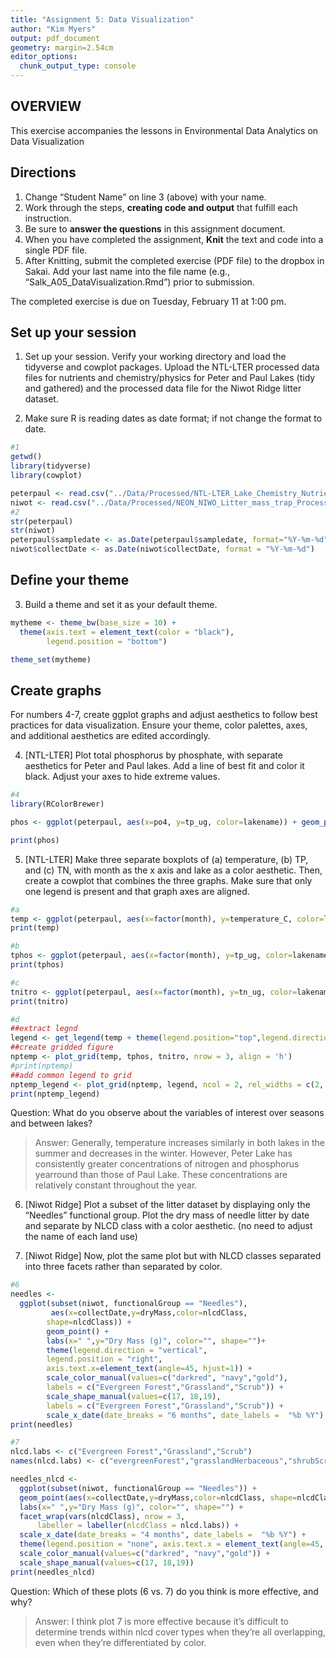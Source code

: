```yaml
---
title: "Assignment 5: Data Visualization"
author: "Kim Myers"
output: pdf_document
geometry: margin=2.54cm
editor_options: 
  chunk_output_type: console
---
```


## OVERVIEW

This exercise accompanies the lessons in Environmental Data Analytics on Data Visualization 

## Directions
1. Change "Student Name" on line 3 (above) with your name.
3. Work through the steps, **creating code and output** that fulfill each instruction.
4. Be sure to **answer the questions** in this assignment document.
6. When you have completed the assignment, **Knit** the text and code into a single PDF file.
8. After Knitting, submit the completed exercise (PDF file) to the dropbox in Sakai. Add your last name into the file name (e.g., "Salk_A05_DataVisualization.Rmd") prior to submission.

The completed exercise is due on Tuesday, February 11 at 1:00 pm.



## Set up your session 
1. Set up your session. Verify your working directory and load the tidyverse and cowplot packages. Upload the NTL-LTER processed data files for nutrients and chemistry/physics for Peter and Paul Lakes (tidy and gathered) and the processed data file for the Niwot Ridge litter dataset. 

2. Make sure R is reading dates as date format; if not change the format to date.

```r
#1
getwd()
library(tidyverse)
library(cowplot)

peterpaul <- read.csv("../Data/Processed/NTL-LTER_Lake_Chemistry_Nutrients_PeterPaul_Processed.csv")
niwot <- read.csv("../Data/Processed/NEON_NIWO_Litter_mass_trap_Processed.csv")
#2
str(peterpaul)
str(niwot)
peterpaul$sampledate <- as.Date(peterpaul$sampledate, format="%Y-%m-%d")
niwot$collectDate <- as.Date(niwot$collectDate, format = "%Y-%m-%d")
```
## Define your theme
3. Build a theme and set it as your default theme.

```r
mytheme <- theme_bw(base_size = 10) +
  theme(axis.text = element_text(color = "black"), 
        legend.position = "bottom")

theme_set(mytheme)

```

## Create graphs
For numbers 4-7, create ggplot graphs and adjust aesthetics to follow best practices for data visualization. Ensure your theme, color palettes, axes, and additional aesthetics are edited accordingly.

4. [NTL-LTER] Plot total phosphorus by phosphate, with separate aesthetics for Peter and Paul lakes. Add a line of best fit and color it black. Adjust your axes to hide extreme values.

```r
#4
library(RColorBrewer)

phos <- ggplot(peterpaul, aes(x=po4, y=tp_ug, color=lakename)) + geom_point(aes(shape=lakename))+ geom_smooth(method = lm, se = FALSE,color="black") + xlim(0,45) + labs(x=expression("PO"[4]*"  " *mu~ "g liter"^-1),y=expression("P " *mu~ "g liter"^-1),color="",shape="") + theme(legend.text = element_text(size = 10)) + scale_color_brewer(palette = "Dark2")

print(phos)
```


5. [NTL-LTER] Make three separate boxplots of (a) temperature, (b) TP, and (c) TN, with month as the x axis and lake as a color aesthetic. Then, create a cowplot that combines the three graphs. Make sure that only one legend is present and that graph axes are aligned.

```r
#a
temp <- ggplot(peterpaul, aes(x=factor(month), y=temperature_C, color=lakename)) + geom_boxplot() + labs(y=expression("Temperature ("*~degree*"C)"), x=" ",color="") + theme(legend.position = "none") + scale_color_brewer(palette = "Dark2")
print(temp)

#b
tphos <- ggplot(peterpaul, aes(x=factor(month), y=tp_ug, color=lakename)) + geom_boxplot() + labs(y=expression("P " *mu~ "g liter"^-1), x=" ") + theme(legend.position = "none")+ scale_color_brewer(palette = "Dark2")
print(tphos) 

#c
tnitro <- ggplot(peterpaul, aes(x=factor(month), y=tn_ug, color=lakename)) + geom_boxplot() + labs(y=expression("N " *mu~ "g liter"^-1), x="Month") + theme(legend.position = "none")+ scale_color_brewer(palette = "Dark2")
print(tnitro)

#d
##extract legnd
legend <- get_legend(temp + theme(legend.position="top",legend.direction = "vertical"))
##create gridded figure
nptemp <- plot_grid(temp, tphos, tnitro, nrow = 3, align = 'h')
#print(nptemp)
##add common legend to grid
nptemp_legend <- plot_grid(nptemp, legend, ncol = 2, rel_widths = c(2, .6))
print(nptemp_legend)
```

Question: What do you observe about the variables of interest over seasons and between lakes? 

> Answer: Generally, temperature increases similarly in both lakes in the summer and decreases in the winter.  However, Peter Lake has consistently greater concentrations of nitrogen and phosphorus yearround than those of Paul Lake.  These concentrations are relatively constant throughout the year.

6. [Niwot Ridge] Plot a subset of the litter dataset by displaying only the "Needles" functional group. Plot the dry mass of needle litter by date and separate by NLCD class with a color aesthetic. (no need to adjust the name of each land use)

7. [Niwot Ridge] Now, plot the same plot but with NLCD classes separated into three facets rather than separated by color. 

```r
#6
needles <- 
  ggplot(subset(niwot, functionalGroup == "Needles"),
         aes(x=collectDate,y=dryMass,color=nlcdClass,
        shape=nlcdClass)) + 
        geom_point() + 
        labs(x=" ",y="Dry Mass (g)", color="", shape="")+
        theme(legend.direction = "vertical", 
        legend.position = "right", 
        axis.text.x=element_text(angle=45, hjust=1)) +
        scale_color_manual(values=c("darkred", "navy","gold"), 
        labels = c("Evergreen Forest","Grassland","Scrub")) +
        scale_shape_manual(values=c(17, 18,19), 
        labels = c("Evergreen Forest","Grassland","Scrub")) +
        scale_x_date(date_breaks = "6 months", date_labels =  "%b %Y") 
print(needles)

#7
nlcd.labs <- c("Evergreen Forest","Grassland","Scrub")
names(nlcd.labs) <- c("evergreenForest","grasslandHerbaceous","shrubScrub")

needles_nlcd <- 
  ggplot(subset(niwot, functionalGroup == "Needles")) +
  geom_point(aes(x=collectDate,y=dryMass,color=nlcdClass, shape=nlcdClass)) +
  labs(x=" ",y="Dry Mass (g)", color="", shape="") +
  facet_wrap(vars(nlcdClass), nrow = 3,
      labeller = labeller(nlcdClass = nlcd.labs)) +
  scale_x_date(date_breaks = "4 months", date_labels =  "%b %Y") +
  theme(legend.position = "none", axis.text.x = element_text(angle=45, hjust=1)) +
  scale_color_manual(values=c("darkred", "navy","gold")) +
  scale_shape_manual(values=c(17, 18,19))
print(needles_nlcd)

```

Question: Which of these plots (6 vs. 7) do you think is more effective, and why? 

> Answer: I think plot 7 is more effective because it's difficult to determine trends within nlcd cover types when they're all overlapping, even when they're differentiated by color.  